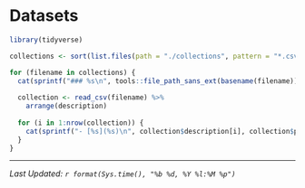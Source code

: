 # Datasets

```r
library(tidyverse)
```

```r

collections <- sort(list.files(path = "./collections", pattern = "*.csv", full.names = TRUE))

for (filename in collections) {
  cat(sprintf("### %s\n", tools::file_path_sans_ext(basename(filename))))
  
  collection <- read_csv(filename) %>% 
    arrange(description)
  
  for (i in 1:nrow(collection)) {
    cat(sprintf("- [%s](%s)\n", collection$description[i], collection$path[i]))
  }
}
```

----

*Last Updated: `r format(Sys.time(), "%b %d, %Y %l:%M %p")`*
